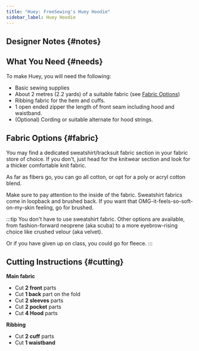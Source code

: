 ```yaml
---
title: "Huey: FreeSewing's Huey Hoodie"
sidebar_label: Huey Hoodie
---
```



<DocusaurusDoc>
  <DesignInfo design="huey" noDocsLink />
</DocusaurusDoc>

## Designer Notes {#notes}

<Notes />

## What You Need {#needs}

To make Huey, you will need the following:

- Basic sewing supplies
- About 2 metres (2.2 yards) of a suitable fabric (see [Fabric
  Options](#fabric))
- Ribbing fabric for the hem and cuffs.
- 1 open ended zipper the length of front seam including hood and waistband.
- (Optional) Cording or suitable alternate for hood strings.

## Fabric Options {#fabric}

You may find a dedicated sweatshirt/tracksuit fabric section in your fabric
store of choice. If you don't, just head for the knitwear section and look for
a thicker comfortable knit fabric.

As far as fibers go, you can go all cotton, or opt for a poly or acryl cotton
blend.

Make sure to pay attention to the inside of the fabric. Sweatshirt fabrics come
in loopback and brushed back. If you want that OMG-it-feels-so-soft-on-my-skin
feeling, go for brushed.

:::tip
You don't have to use sweatshirt fabric. Other options are available, from
fashion-forward neoprene (aka scuba) to a more eyebrow-rising choice like
crushed velour (aka velvet).

Or if you have given up on class, you could go for fleece.
:::

## Cutting Instructions {#cutting}

**Main fabric**

- Cut **2 front** parts
- Cut **1 back** part on the fold
- Cut **2 sleeves** parts
- Cut **2 pocket** parts
- Cut **4 Hood** parts

**Ribbing**

- Cut **2 cuff** parts
- Cut **1 waistband**
